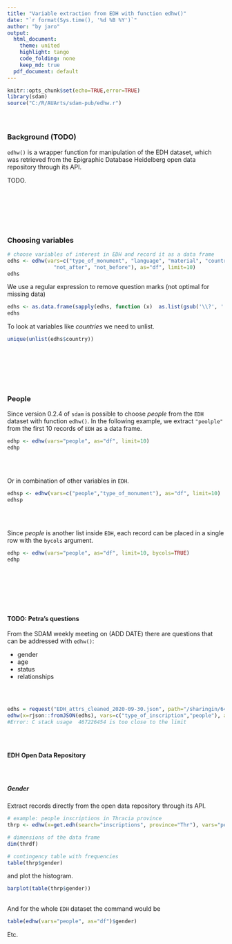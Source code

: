 ---
title: "Variable extraction from EDH with function edhw()"
date: "`r format(Sys.time(), '%d %B %Y')`"
author: "by jaro"
output:
  html_document:
    theme: united
    highlight: tango
    code_folding: none
    keep_md: true
  pdf_document: default
---

```{r setup, echo=FALSE, message=FALSE}
knitr::opts_chunk$set(echo=TRUE,error=TRUE)
library(sdam)
source("C:/R/AUArts/sdam-pub/edhw.r")
```

<div style="margin-bottom:60px;"> </div>


### Background (TODO)

`edhw()` is a wrapper function for manipulation of the EDH dataset, 
which was retrieved from the Epigraphic Database Heidelberg open 
data repository through its API. 


TODO.

<div style="margin-bottom:120px;"> </div>


### Choosing variables

```{r edhs, size="scriptsize", echo=-3}
# choose variables of interest in EDH and record it as a data frame
edhs <- edhw(vars=c("type_of_monument", "language", "material", "country", "findspot_ancient",
               "not_after", "not_before"), as="df", limit=10)
edhs
```
We use a regular expression to remove question marks (not optimal for missing data)

```{r edhsreg, echo=-2}
edhs <- as.data.frame(sapply(edhs, function (x)  as.list(gsub('\\?', '', x)) ))
edhs
```

To look at variables like *countries* we need to unlist.

```{r}
unique(unlist(edhs$country))
```


<div style="margin-bottom:120px;"> </div>


### People
Since version 0.2.4 of `sdam` is possible to choose *people* from the `EDH` dataset with function 
`edhw()`. 
In the following example, we extract `"peolple"` from the first 10 records of `EDH` as a data frame. 


```{r edhp, echo=-2}
edhp <- edhw(vars="people", as="df", limit=10)
edhp
```

<div style="margin-bottom:60px;"> </div>


Or in combination of other variables in `EDH`.

```{r edhsp, echo=-2}
edhsp <- edhw(vars=c("people","type_of_monument"), as="df", limit=10)
edhsp
```

<div style="margin-bottom:60px;"> </div>


Since *people* is another list inside `EDH`, each record can be placed in a single row with the 
`bycols` argument. 

```{r edhpc, echo=-2}
edhp <- edhw(vars="people", as="df", limit=10, bycols=TRUE)
edhp
```






<div style="margin-bottom:120px;"> </div>


#### TODO: Petra's questions 

From the SDAM weekly meeting on (ADD DATE) there are questions that can be addressed with `edhw()`: 

* gender
* age
* status
* relationships


<div style="margin-bottom:60px;"> </div>

```{r petra, echo=TRUE, eval=FALSE}
edhs = request("EDH_attrs_cleaned_2020-09-30.json", path="/sharingin/648597@au.dk/SDAM_root/SDAM_data/EDH/public", method="GET")
edhw(x=rjson::fromJSON(edhs), vars=c("type_of_inscription","people"), as="df")
#Error: C stack usage  467226454 is too close to the limit
```


<div style="margin-bottom:60px;"> </div>


#### EDH Open Data Repository

<div style="margin-bottom:60px;"> </div>

##### Gender

Extract records directly from the open data repository through its API.

```{r thrp, echo=TRUE, eval=TRUE}
# example: people inscriptions in Thracia province
thrp <- edhw(x=get.edh(search="inscriptions", province="Thr"), vars="people", as="df")
```

```{r dim, echo=TRUE, eval=TRUE}
# dimensions of the data frame
dim(thrdf)
```

```{r table, echo=TRUE, eval=TRUE}
# contingency table with frequencies
table(thrp$gender)
```

and plot the histogram.

```{r barplot, echo=TRUE, eval=TRUE}
barplot(table(thrp$gender))
```

<div style="margin-bottom:30px;"> </div>


And for the whole `EDH` dataset the command would be

```{r EDH, echo=TRUE, eval=TRUE}
table(edhw(vars="people", as="df")$gender)
```

Etc.











<div style="margin-bottom:60px;"> </div>


